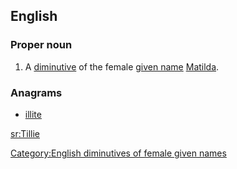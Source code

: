 ==English==

===Proper noun===
{{en-proper noun}}

# A [[diminutive]] of the female [[given name]] [[Matilda]].

===Anagrams===
* [[illite#English|illite]]

[[Category:English diminutives of female given names]]

[[sr:Tillie]]
